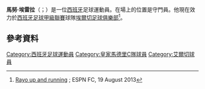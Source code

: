 '''馬努·埃雷拉'''（{{lang-es|Manu Herrera}}；{{bd|1981年|9月29日}}）是一位[[西班牙|西班牙]]足球運動員。在場上的位置是守門員。他現在效力於[[西班牙足球甲級聯賽|西班牙足球甲級聯賽]]球隊[[埃爾切足球俱樂部|埃爾切足球俱樂部]]<ref>[http://espnfc.com/en/report/373209/report.html?soccernet=true&cc=null Rayo up and running] {{webarchive|url=https://web.archive.org/web/20140228072910/http://espnfc.com/en/report/373209/report.html?soccernet=true&cc=null |date=2014-02-28 }}; ESPN FC, 19 August 2013</ref>。

==參考資料==
{{Reflist}}

{{DEFAULTSORT: Herrera, Manu}}
[[Category:西班牙足球運動員|Category:西班牙足球運動員]]
[[Category:皇家馬德里C隊球員|Category:皇家馬德里C隊球員]]
[[Category:艾爾切球員|Category:艾爾切球員]]